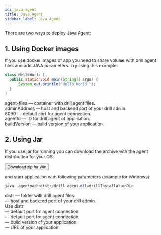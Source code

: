 ```yaml
---
id: java-agent
title: Java Agent
sidebar_label: Java Agent
---
```



There are two ways to deploy Java Agent:

## 1. Using Docker images

If you use docker images of app you need to share volume with drill agent files and add JAVA parameters. Try using this example:

```java
class HelloWorld {
  public static void main(String[] args) {
      System.out.println("Hello World!");
  }
}
```

<AdditionalInformation class="space-y-2">

<Badge color="#76A5E3">agent-files</Badge> — container with drill agent files. <br/>
<Badge color="#76A5E3">adminAddress</Badge> — host and backend port of your drill admin. <br/>
<Badge color="#76A5E3">8090</Badge> — default port for agent connection. <br/>
<Badge color="#76A5E3">agentId </Badge> — ID for drill agent of application. <br/>
<Badge color="#76A5E3">buildVersion</Badge> — build version of your application. <br/>

</AdditionalInformation>

## 2. Using Jar

If you use jar for running you can download the archive with the agent distribution for your OS

<button class="button-ghost">
    <DownloadIcon/>
    Download zip for Win
</button>

and start application with following parameters (example for Windows):

```java
java -agentpath:distr/drill_agent.dll=drillInstallationDir
```

<AdditionalInformation>

<Badge>distr</Badge> — folder with drill agent files.  <br/>
— host and backend port of your drill admin. <br/>
Use <Badge>distr</Badge> <br/>
— default port for agent connection.<br/>
— default port for agent connection. <br/>
— build version of your application. <br/>
— URL of your application.

</AdditionalInformation>
